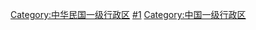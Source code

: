[[Category:中华民国一级行政区|Category:中华民国一级行政区]]
[[Category:中华民国大陆时期行政区划单位|#1]]
[[Category:中国一级行政区|Category:中国一级行政区]]